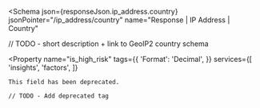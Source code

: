 
<Schema
  json={responseJson.ip_address.country}
  jsonPointer="/ip_address/country"
  name="Response | IP Address | Country"
>
  // TODO - short description + link to GeoIP2 country schema

  <Property
    name="is_high_risk"
    tags={{
      'Format': 'Decimal',
    }}
    services={[
      'insights',
      'factors',
    ]}
  >
    This field has been deprecated.

    // TODO - Add deprecated tag
  </Property>
</Schema>
